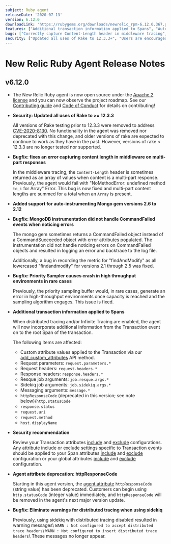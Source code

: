 ```yaml
---
subject: Ruby agent
releaseDate: '2020-07-13'
version: 6.12.0
downloadLink: 'https://rubygems.org/downloads/newrelic_rpm-6.12.0.367.gem'
features: ["Additional transaction information applied to Spans", "Auto-instrument Mongo 2.6 - 2.12", "Agent attribute deprecation: httpResponseCode"]
bugs: ["Correctly capture Content-Length header in middleware tracing", "Handle MongoDB CommandFailed events", "Priority sampling buffer works in high-throughput environments"]
security: ["Updated all uses of Rake to 12.3.3+", "Users are encouraged to review 'include' and 'exclude' Transaction attributes"]
---
```


# New Relic Ruby Agent Release Notes

## v6.12.0

* The New Relic Ruby agent is now open source under the [Apache 2 license](https://github.com/newrelic/newrelic-ruby-agent/blob/dev/LICENSE) and you can now observe the project roadmap. See our [Contributing guide](https://github.com/newrelic/newrelic-ruby-agent/blob/main/CONTRIBUTING.md) and [Code of Conduct](https://github.com/newrelic/.github/blob/master/CODE_OF_CONDUCT.md) for details on contributing!
* **Security: Updated all uses of Rake to >= 12.3.3**

  All versions of Rake testing prior to 12.3.3 were removed to address [CVE-2020-8130](https://nvd.nist.gov/vuln/detail/CVE-2020-8130). No functionality in the agent was removed nor deprecated with this change, and older versions of rake are expected to continue to work as they have in the past. However, versions of rake &lt; 12.3.3 are no longer tested nor supported.
* **Bugfix: fixes an error capturing content length in middleware on multi-part responses**

  In the middleware tracing, the `Content-Length` header is sometimes returned as an array of values when content is a multi-part response. Previously, the agent would fail with "NoMethodError: undefined method `to_i` for Array" Error. This bug is now fixed and multi-part content lengths are summed for a total when an `Array` is present.
* **Added support for auto-instrumenting Mongo gem versions 2.6 to 2.12**
* **Bugfix: MongoDB instrumentation did not handle CommandFailed events when noticing errors**

  The mongo gem sometimes returns a CommandFailed object instead of a CommandSucceeded object with error attributes populated. The instrumentation did not handle noticing errors on CommandFailed objects and resulted in logging an error and backtrace to the log file.

  Additionally, a bug in recording the metric for "findAndModify" as all lowercased "findandmodify" for versions 2.1 through 2.5 was fixed.
* **Bugfix: Priority Sampler causes crash in high throughput environments in rare cases**

  Previously, the priority sampling buffer would, in rare cases, generate an error in high-throughput environments once capacity is reached and the sampling algorithm engages. This issue is fixed.
* **Additional transaction information applied to Spans**

  When distributed tracing and/or Infinite Tracing are enabled, the agent will now incorporate additional information from the Transaction event on to the root Span of the transaction.

  The following items are affected:

  * Custom attribute values applied to the Transaction via our [add_custom_attributes](http://www.rubydoc.info/github/newrelic/newrelic-ruby-agent/NewRelic/Agent#add_custom_attributes-instance_method) API method.
  * Request parameters: `request.parameters.*`
  * Request headers: `request.headers.*`
  * Response headers: `response.headers.*`
  * Resque job arguments: `job.resque.args.*`
  * Sidekiq job arguments: `job.sidekiq.args.*`
  * Messaging arguments: `message.*`
  * `httpResponseCode` (deprecated in this version; see note below)/`http.statusCode`
  * `response.status`
  * `request.uri`
  * `request.method`
  * `host.displayName`
* **Security recommendation**

  Review your Transaction attributes [include](https://docs.newrelic.com/docs/agents/ruby-agent/attributes/enable-disable-attributes-ruby#transaction_events-attributes-include) and [exclude](https://docs.newrelic.com/docs/agents/ruby-agent/attributes/enable-disable-attributes-ruby#transaction_events-attributes-exclude) configurations. Any attribute include or exclude settings specific to Transaction events should be applied to your Span attributes [include](https://docs.newrelic.com/docs/agents/ruby-agent/attributes/enable-disable-attributes-ruby#span-events-attributes-include) and [exclude](https://docs.newrelic.com/docs/agents/ruby-agent/attributes/enable-disable-attributes-ruby#span-events-attributes-exclude) configuration or your global attributes [include](https://docs.newrelic.com/docs/agents/ruby-agent/attributes/enable-disable-attributes-ruby#attributes-include) and [exclude](https://docs.newrelic.com/docs/agents/ruby-agent/attributes/enable-disable-attributes-ruby#attributes-exclude) configuration.
* **Agent attribute deprecation: httpResponseCode**

  Starting in this agent version, the [agent attribute](https://docs.newrelic.com/docs/agents/ruby-agent/attributes/ruby-agent-attributes#attributes) `httpResponseCode` (string value) has been deprecated. Customers can begin using `http.statusCode` (integer value) immediately, and `httpResponseCode` will be removed in the agent's next major version update.
* **Bugfix: Eliminate warnings for distributed tracing when using sidekiq**

  Previously, using sidekiq with distributed tracing disabled resulted in warning messages\\ `WARN : Not configured to accept distributed trace headers`\\ `WARN : Not configured to insert distributed trace headers`\\ These messages no longer appear.
